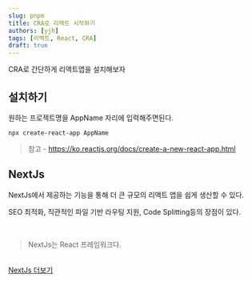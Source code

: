 ```yaml
---
slug: pnpm
title: CRA로 리액트 시작하기
authors: [yjh]
tags: [리액트, React, CRA]
draft: true
---
```


<div className="preview">CRA로 간단하게 리액트앱을 설치해보자</div>

<!--truncate-->

## 설치하기

원하는 프로젝트명을 AppName 자리에 입력해주면된다.

```
npx create-react-app AppName
```

> 참고 - https://ko.reactjs.org/docs/create-a-new-react-app.html

## NextJs

NextJs에서 제공하는 기능을 통해 더 큰 규모의 리액트 앱을 쉽게 생산할 수 있다.

SEO 최적화, 직관적인 파일 기반 라우팅 지원, Code Splitting등의 장점이 있다.

<br />

> NextJs는 React 프레임워크다.

<br />

<a href="/" target="_blank">
  NextJs 더보기
</a>

<!-- https://velog.io/@syoung125/Next.js-%EA%B8%B0%EB%B3%B8-%EA%B0%9C%EB%85%90-1-Next.js-%EB%9E%80-Next.js%EB%A5%BC-%EC%99%9C-%EC%82%AC%EC%9A%A9%ED%95%A0%EA%B9%8C-Next.js%EC%9D%98-%EC%9E%A5%EC%A0%90%EC%9D%80 -->

<!-- https://serzhul.io/REACT/nextjs-%EC%86%8C%EA%B0%9C/ -->
